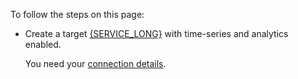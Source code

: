 

To follow the steps on this page:

* Create a target [{SERVICE_LONG}][create-service] with time-series and analytics enabled.

   You need your [connection details][connection-info]. 
 

[create-service]: /cloud/get-started/create-services
[connection-info]: /integrations/find-connection-details/

